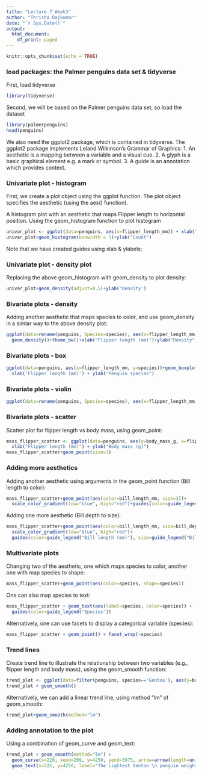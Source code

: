 ```yaml
---
title: "Lecture_7_Week3"
author: "Thrisha Rajkumar"
date: "`r Sys.Date()`"
output:
  html_document:
    df_print: paged
---
```


```r
knitr::opts_chunk$set(echo = TRUE)
```

###  load packages: the Palmer penguins data set & tidyverse 

First, load tidyverse
```r
library(tidyverse)
```

Second, we will be based on the Palmer penguins data set, so load the dataset 
```r
library(palmerpenguins)
head(penguins)
```

We also need the ggplot2 package, which is contained in tidyverse. The ggplot2 package implements Leland Wilkinson’s Grammar of Graphics:
1. An aesthetic is a mapping between a variable and a visual cue.
2. A glyph is a basic graphical element e.g. a mark or symbol.
3. A guide is an annotation which provides context.


### Univariate plot - histogram 

First, we create a plot object using the ggplot function. The plot object specifies the aesthetic (using the aes() function). 

A histogram plot with an aesthetic that maps Flipper length to horizontal position. Using the geom_histogram function to plot histogram

```r
univar_plot <- ggplot(data=penguins, aes(x=flipper_length_mm)) + xlab("Flipper Length (mm)")
univar_plot+geom_histogram(binwidth = 5)+ylab("Count")
```

Note that we have created guides using xlab & ylabels; 


### Univariate plot - density plot 

Replacing the above geom_histogram with geom_density to plot density: 
```r
univar_plot+geom_density(adjust=0.5)+ylab('Density')
```


### Bivariate plots - density 
Adding another aesthetic that maps species to color, and use geom_density in a simlar way to the above density plot:
```r
ggplot(data=rename(penguins, Species=species), aes(x=flipper_length_mm, color=Species))+
  geom_density()+theme_bw()+xlab("Flipper length (mm)")+ylab("Density")
```


### Bivariate plots - box  

```r
ggplot(data=penguins, aes(x=flipper_length_mm, y=species))+geom_boxplot()+
  xlab('Flipper length (mm)') + ylab("Penguin species")
```


### Bivariate plots - violin 
```r
ggplot(data=rename(penguins, Species=species), aes(x=flipper_length_mm, y=Species, fill=Species))+geom_violin()+theme_bw()+xlab("Flipper length (mm)")
```

### Bivariate plots - scatter 

Scatter plot for flipper length vs body mass, using geom_point:

```r
mass_flipper_scatter <- ggplot(data=penguins, aes(y=body_mass_g, x=flipper_length_mm))+
  xlab("Flipper length (mm)") + ylab("Body mass (g)")
mass_flipper_scatter+geom_point(size=3)
```


### Adding more aesthetics

Adding another aesthetic using arguments in the geom_point function (Bill length to color):

```r
mass_flipper_scatter+geom_point(aes(color=bill_length_mm, size=3))+
  scale_color_gradient(low="blue", high="red")+guides(color=guide_legend("Bill length (mm)"))
```

Adding one more aesthetic (Bill depth to size):
```r
mass_flipper_scatter+geom_point(aes(color=bill_length_mm, size=bill_depth_mm))+
  scale_color_gradient(low="blue", high="red")+
  guides(color=guide_legend("Bill length (mm)"), size=guide_legend("Bill depth (mm)"))
```

### Multivariate plots
Changing two of the aesthetic, one which maps species to color, another one with map species to shape:
```r
mass_flipper_scatter+geom_point(aes(color=species, shape=species))
```


One can also map species to text:
```r
mass_flipper_scatter + geom_text(aes(label=species, color=species)) + 
  guides(color=guide_legend("Species"))
```


Alternatively, one can use facets to display a categorical variable (species):

```r
mass_flipper_scatter + geom_point() + facet_wrap(~species)
```


### Trend lines 

Create trend line to illustrate the relationship between two variables (e.g., flipper length and body mass), using the geom_smooth function:
```r
trend_plot <- ggplot(data=filter(penguins, species=='Gentoo'), aes(y=body_mass_g, x=flipper_length_mm))  + xlab('Flipper length (mm)') + ylab('Body mess (g)') + geom_point()
trend_plot + geom_smooth()
```

Alternatively, we can add a linear trend line, using method "lm" of geom_smooth:
```r
trend_plot+geom_smooth(method="lm")
```


### Adding annotation to the plot
Using a combination of geom_curve and geom_text:
```r
trend_plot + geom_smooth(method="lm") + 
  geom_curve(x=220, xend=209, y=4250, yend=3975, arrow=arrow(length=unit(0.5, 'cm')), curvature=0.1) + 
  geom_text(x=225, y=4250, label="The lightest Gentoo \n penguin weighs 39.5 kg")
```